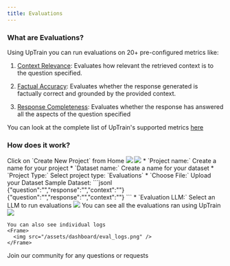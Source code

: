 ```yaml
---
title: Evaluations
---
```


### What are Evaluations?

Using UpTrain you can run evaluations on 20+ pre-configured metrics like:
1. [Context Relevance](/predefined-evaluations/context-awareness/context-relevance): Evaluates how relevant the retrieved context is to the question specified.

2. [Factual Accuracy](/predefined-evaluations/context-awareness/factual-accuracy): Evaluates whether the response generated is factually correct and grounded by the provided context.

3. [Response Completeness](/predefined-evaluations/response-quality/response-completeness): Evaluates whether the response has answered all the aspects of the question specified

You can look at the complete list of UpTrain's supported metrics [here](/predefined-evaluations/overview)

### How does it work?

<Steps>
  <Step title = "Create a new Project">
    Click on `Create New Project` from Home
    <Frame>
      <img src="/assets/dashboard/dashboard_home.png" />
    </Frame>
  </Step>
  <Step title = "Enter Project Information">
    <Frame>
      <img src="/assets/dashboard/dashboard_project1.png" />
    </Frame>
    * `Project name:` Create a name for your project
    * `Dataset name:` Create a name for your dataset
    * `Project Type:` Select project type: `Evaluations`
    * `Choose File:` Upload your Dataset
      Sample Dataset:
      ```jsonl
      {"question":"","response":"","context":""}
      {"question":"","response":"","context":""}
      ```
    * `Evaluation LLM:` Select an LLM to run evaluations
  </Step>
  <Step title = "Select Evaluations to Run">
    <Frame>
      <img src="/assets/dashboard/eval_select_metrics.png" />
    </Frame>
  </Step>
  <Step title = "View Evaluations">
    You can see all the evaluations ran using UpTrain
    <Frame>
      <img src="/assets/dashboard/eval.png" />
    </Frame>

    You can also see individual logs
    <Frame>
      <img src="/assets/dashboard/eval_logs.png" />
    </Frame>
  </Step>
</Steps>

<CardGroup cols={1}>
  <Card
    title="Have Questions?"
    href="https://join.slack.com/t/uptraincommunity/shared_invite/zt-1yih3aojn-CEoR_gAh6PDSknhFmuaJeg"
    icon="slack"
    color="#808080"
  >
    Join our community for any questions or requests
  </Card>
  
</CardGroup>

